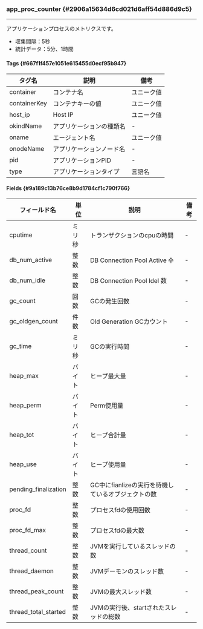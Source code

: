 ### app_proc_counter {#2906a15634d6cd021d6aff54d886d9c5}

---

アプリケーションプロセスのメトリクスです。

- 収集間隔：5秒
- 統計データ：5分、1時間

#### Tags {#667f1f457e1051e615455d0ecf95b947}

| タグ名          | 説明           | 備考    |
| ------------ | ------------ | ----- |
| container    | コンテナ名        | ユニーク値 |
| containerKey | コンテナキーの値     | ユニーク値 |
| host_ip      | Host IP      | ユニーク値 |
| okindName    | アプリケーションの種類名 | -     |
| oname        | エージェント名      | ユニーク値 |
| onodeName    | アプリケーションノード名 | -     |
| pid          | アプリケーションPID  | -     |
| type         | アプリケーションタイプ  | 言語名   |

#### Fields {#9a189c13b76ce8b9d1784cf1c790f766}

| フィールド名               | 単位  | 説明                             | 備考 |
| -------------------- | --- | ------------------------------ | -- |
| cputime              | ミリ秒 | トランザクションのcpuの時間                | -  |
| db_num_active        | 整数  | DB Connection Pool Active 수    | -  |
| db_num_idle          | 整数  | DB Connection Pool Idel 数      | -  |
| gc_count             | 回数  | GCの発生回数                        | -  |
| gc_oldgen_count      | 件数  | Old Generation GCカウント          | -  |
| gc_time              | ミリ秒 | GCの実行時間                        | -  |
| heap_max             | バイト | ヒープ最大量                         | -  |
| heap_perm            | バイト | Perm使用量                        | -  |
| heap_tot             | バイト | ヒープ合計量                         | -  |
| heap_use             | バイト | ヒープ使用量                         | -  |
| pending_finalization | 整数  | GC中にfianlizeの実行を待機しているオブジェクトの数 | -  |
| proc_fd              | 整数  | プロセスfdの使用回数                    | -  |
| proc_fd_max          | 整数  | プロセスfdの最大数                     | -  |
| thread_count         | 整数  | JVMを実行しているスレッドの数               | -  |
| thread_daemon        | 整数  | JVMデーモンのスレッド数                  | -  |
| thread_peak_count    | 整数  | JVMの最大スレッド数                    | -  |
| thread_total_started | 整数  | JVMの実行後、startされたスレッドの総数        | -  |
